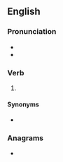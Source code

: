 ==English==

===Pronunciation===
* {{IPA|/ˈstɹɪvən/|lang=en}}
* {{rhymes|ɪvən|lang=en}}

===Verb===
{{head|en|past participle}}

# {{past participle of|strive|lang=en|nocat=1}}

====Synonyms====
* {{l|en|strived}}

===Anagrams===
* {{anagrams|en|inverts}}